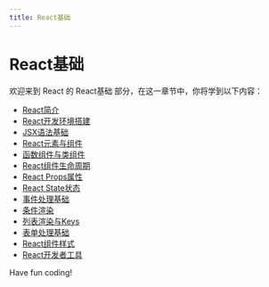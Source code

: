 ```yaml
---
title: React基础
---
```


# React基础

欢迎来到 React 的 React基础 部分，在这一章节中，你将学到以下内容：

- [React简介](./0-react-introduction.mdx)
- [React开发环境搭建](./1-react-development-environment-setup.mdx)
- [JSX语法基础](./2-jsx-syntax-basics.mdx)
- [React元素与组件](./3-react-elements-and-components.mdx)
- [函数组件与类组件](./4-function-components-and-class-components.mdx)
- [React组件生命周期](./5-react-component-life-cycle.mdx)
- [React Props属性](./6-react-props.mdx)
- [React State状态](./7-react-state.mdx)
- [事件处理基础](./8-event-handling-basics.mdx)
- [条件渲染](./9-conditional-rendering.mdx)
- [列表渲染与Keys](./10-list-rendering-and-keys.mdx)
- [表单处理基础](./11-form-processing-basics.mdx)
- [React组件样式](./12-react-component-style.mdx)
- [React开发者工具](./13-react-developer-tools.mdx)

Have fun coding!